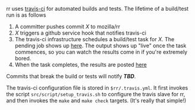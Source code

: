 rr uses [https://travis-ci.org/mozilla/rr travis-ci] for automated builds and tests.  The lifetime of a build/test run is as follows
# A committer pushes commit ''X'' to mozilla/rr
# ''X'' triggers a github service hook that notifies travis-ci
# The travis-ci infrastructure schedules a build/test task for ''X''.  The pending job shows up [https://travis-ci.org/mozilla/rr/builds here].  The output shows up "live" once the task commences, so you can watch the results come in if you're extremely bored.
# When the task completes, the results are posted [https://travis-ci.org/mozilla/rr here]

Commits that break the build or tests will notify '''''TBD'''''.

The travis-ci configuration file is stored in <code>$rr/.travis.yml</code>.  It first invokes the script <code>src/script/setup_travis.sh</code> to configure the travis slave for rr, and then invokes the <code>make</code> and <code>make check</code> targets.  (It's really that simple!)